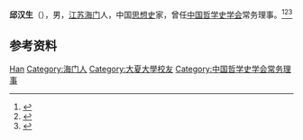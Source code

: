 '''邱汉生'''（{{bd|1912年||1992年|}}），男，[[江苏|江苏]][[海门|海门]]人，中国[[哲学史|思想史]]家，曾任[[中国哲学史学会|中国哲学史学会]]常务理事。<ref>{{Cite book|title=中国哲学大辞典|author=方克立主编; 卢育三, 吕希晨, 周德丰副主编|publisher=中国社会科学出版社|year=1994|isbn=|location=北京|pages=}}</ref><ref>{{Cite book|title=朱熹大辞典|author=张立文主编|publisher=上海辞书出版社|year=2013|isbn=|location=上海|pages=}}</ref><ref>{{Cite book|title=中华当代文化名人大辞典|author=张品兴, 殷登祥, 陈有进等主编|publisher=中国广播电视出版社|year=1992|isbn=9787504315137|location=北京|pages=}}</ref>

== 参考资料 ==
{{reflist}}

{{中国人物小作品}}
{{Navboxes
| title  = 邱汉生在[[中国哲学史学会|中国哲学史学会]]的职务
| list1  =
{{中国哲学史学会第一届理事会}}
}}

{{Authority control}}
{{DEFAULTSORT:Qiu邱}}
[[Category:邱姓|Han]]
[[Category:海门人|Category:海门人]]
[[Category:大夏大學校友|Category:大夏大學校友]]
[[Category:中国哲学史学会常务理事|Category:中国哲学史学会常务理事]]